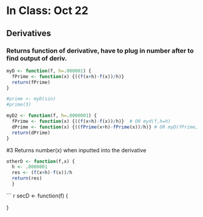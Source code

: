 # In Class: Oct 22

## Derivatives
### Returns function of derivative, have to plug in number after to find output of deriv.
``` r
myD <- function(f, h=.000001) {
  fPrime <- function(x) {((f(x+h)-f(x))/h)}
  return(fPrime)
}

#prime <- myD(sin)
#prime(3)

myD2 <- function(f, h=.0000001) {
  fPrime <- function(x) {((f(x+h)-f(x))/h)}  # OR myd(f,h=h)
  dPrime <- function(x) {((fPrime(x+h)-fPrime(x))/h)} # OR myD(fPrime, h=h)
  return(dPrime)
}

```

#3 Returns number(x) when inputted into the derivative
``` r
otherD <- function(f,x) {
  h <- .0000001
  res <- (f(x+h)-f(x))/h
  return(res)
  }
```

``` r
secD <- function(f) {
  
}